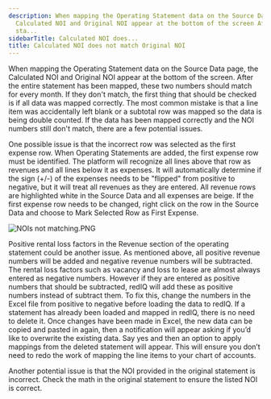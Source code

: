 ```yaml
---
description: When mapping the Operating Statement data on the Source Data page the
  Calculated NOI and Original NOI appear at the bottom of the screen After the entire
  sta...
sidebarTitle: Calculated NOI does...
title: Calculated NOI does not match Original NOI
---
```


When mapping the Operating Statement data on the Source Data page, the Calculated NOI and Original NOI appear at the bottom of the screen. After the entire statement has been mapped, these two numbers should match for every month. If they don't match, the first thing that should be checked is if all data was mapped correctly. The most common mistake is that a line item was accidentally left blank or a subtotal row was mapped so the data is being double counted. If the data has been mapped correctly and the NOI numbers still don't match, there are a few potential issues.


One possible issue is that the incorrect row was selected as the first expense row. When Operating Statements are added, the first expense row must be identified. The platform will recognize all lines above that row as revenues and all lines below it as expenses. It will automatically determine if the sign (+/-) of the expenses needs to be "flipped" from positive to negative, but it will treat all revenues as they are entered. All revenue rows are highlighted white in the Source Data and all expenses are beige. If the first expense row needs to be changed, right click on the row in the Source Data and choose to Mark Selected Row as First Expense.


<Frame>
  <img src="/images/rediq/39d90c9fb62e033d362935e8a3d82e5d10b17154.png" alt="NOIs not matching.PNG" />
</Frame>


Positive rental loss factors in the Revenue section of the operating statement could be another issue. As mentioned above, all positive revenue numbers will be added and negative revenue numbers will be subtracted. The rental loss factors such as vacancy and loss to lease are almost always entered as negative numbers. However if they are entered as positive numbers that should be subtracted, redIQ will add these as positive numbers instead of subtract them. To fix this, change the numbers in the Excel file from positive to negative before loading the data to redIQ. If a statement has already been loaded and mapped in redIQ, there is no need to delete it. Once changes have been made in Excel, the new data can be copied and pasted in again, then a notification will appear asking if you’d like to overwrite the existing data. Say yes and then an option to apply mappings from the deleted statement will appear. This will ensure you don’t need to redo the work of mapping the line items to your chart of accounts.


Another potential issue is that the NOI provided in the original statement is incorrect. Check the math in the original statement to ensure the listed NOI is correct.
